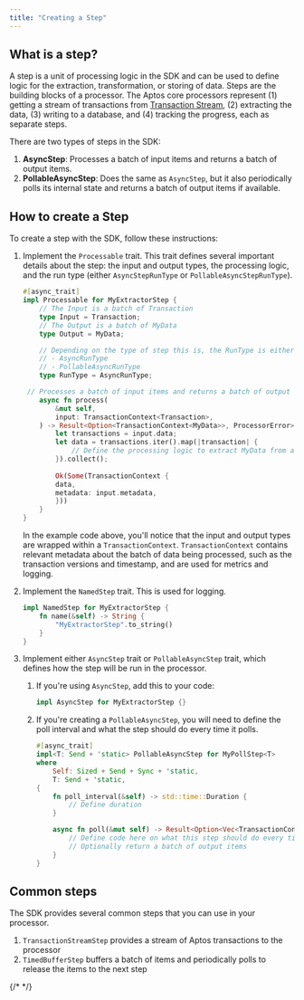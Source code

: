 ```yaml
---
title: "Creating a Step"
---
```


## What is a step?

A step is a unit of processing logic in the SDK and can be used to define logic for the extraction, transformation, or storing of data.
Steps are the building blocks of a processor.
The Aptos core processors represent (1) getting a stream of transactions from [Transaction Stream](/ja/build/indexer/txn-stream), (2) extracting the data, (3) writing to a database, and (4) tracking the progress, each as separate steps.

There are two types of steps in the SDK:

1. **AsyncStep**: Processes a batch of input items and returns a batch of output items.
2. **PollableAsyncStep**: Does the same as `AsyncStep`, but it also periodically polls its internal state and returns a batch of output items if available.

## How to create a Step

To create a step with the SDK, follow these instructions:

1. Implement the `Processable` trait. This trait defines several important details about the step: the input and output types, the processing logic, and the run type (either `AsyncStepRunType` or `PollableAsyncStepRunType`).

   ```rust
   #[async_trait]
   impl Processable for MyExtractorStep {
       // The Input is a batch of Transaction 
       type Input = Transaction;
       // The Output is a batch of MyData
       type Output = MyData;

       // Depending on the type of step this is, the RunType is either
       // - AsyncRunType
       // - PollableAsyncRunType
       type RunType = AsyncRunType;

   	// Processes a batch of input items and returns a batch of output items.
       async fn process(
           &mut self,
           input: TransactionContext<Transaction>,
       ) -> Result<Option<TransactionContext<MyData>>, ProcessorError> {
           let transactions = input.data;
           let data = transactions.iter().map(|transaction| {
               // Define the processing logic to extract MyData from a Transaction
           }).collect();
           
           Ok(Some(TransactionContext {
           data,
           metadata: input.metadata,
           }))
       }
   }
   ```

   In the example code above, you'll notice that the input and output types are wrapped within a `TransactionContext`.
   `TransactionContext` contains relevant metadata about the batch of data being processed, such as the transaction versions and timestamp, and are used for metrics and logging.

2. Implement the `NamedStep` trait. This is used for logging.

   ```rust
   impl NamedStep for MyExtractorStep {
       fn name(&self) -> String {
           "MyExtractorStep".to_string()
       }
   }
   ```

3. Implement either `AsyncStep` trait or `PollableAsyncStep` trait, which defines how the step will be run in the processor.
   1. If you're using `AsyncStep`, add this to your code:

      ```rust
      impl AsyncStep for MyExtractorStep {}
      ```

   2. If you're creating a `PollableAsyncStep`, you will need to define the poll interval and what the step should do every time it polls.

      ```rust
      #[async_trait]
      impl<T: Send + 'static> PollableAsyncStep for MyPollStep<T>
      where
          Self: Sized + Send + Sync + 'static,
          T: Send + 'static,
      {
          fn poll_interval(&self) -> std::time::Duration {
              // Define duration
          }

          async fn poll(&mut self) -> Result<Option<Vec<TransactionContext<T>>>, ProcessorError> {
              // Define code here on what this step should do every time it polls
              // Optionally return a batch of output items
          }
      }
      ```

## Common steps

The SDK provides several common steps that you can use in your processor.

1. `TransactionStreamStep` provides a stream of Aptos transactions to the processor
2. `TimedBufferStep` buffers a batch of items and periodically polls to release the items to the next step

{/* <!-- Add the rest of the common SDK steps --> */}
